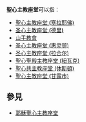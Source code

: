 '''聖心主教座堂'''可以指：
* [[聖心主教座堂_(塞拉耶佛)|聖心主教座堂 (塞拉耶佛)]]
* [[圣心主教座堂_(德里)|圣心主教座堂 (德里)]]
* [[山手教會|山手教會]]
* [[圣心主教座堂_(惠灵顿)|圣心主教座堂 (惠灵顿)]]
* [[圣心主教座堂_(拉合尔)|圣心主教座堂 (拉合尔)]]
* [[聖心聖殿主教座堂_(紐瓦克)|聖心聖殿主教座堂 (紐瓦克)]]
* [[聖心共主教座堂_(休斯頓)|聖心共主教座堂 (休斯頓)]]
* [[聖心主教座堂_(甘露市)|聖心主教座堂 (甘露市)]]

==參見==
* [[耶穌聖心主教座堂|耶穌聖心主教座堂]]

{{消歧義|Cat=教堂消歧義}}